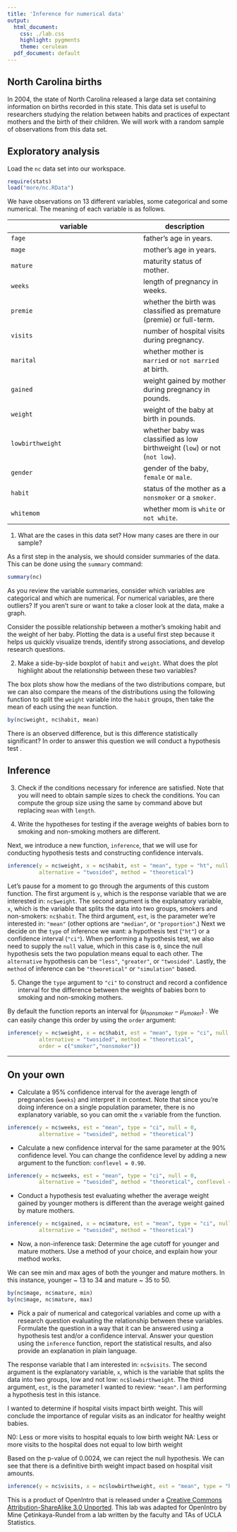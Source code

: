 ```yaml
---
title: 'Inference for numerical data'
output:
  html_document:
    css: ./lab.css
    highlight: pygments
    theme: cerulean
  pdf_document: default
---
```


## North Carolina births

In 2004, the state of North Carolina released a large data set containing 
information on births recorded in this state. This data set is useful to 
researchers studying the relation between habits and practices of expectant 
mothers and the birth of their children. We will work with a random sample of 
observations from this data set.

## Exploratory analysis

Load the `nc` data set into our workspace.

```r
require(stats)
load("more/nc.RData")
```

We have observations on 13 different variables, some categorical and some 
numerical. The meaning of each variable is as follows.

variable         | description
---------------- | -----------
`fage`           | father's age in years.
`mage`           | mother's age in years.
`mature`         | maturity status of mother.
`weeks`          | length of pregnancy in weeks.
`premie`         | whether the birth was classified as premature (premie) or full-term.
`visits`         | number of hospital visits during pregnancy.
`marital`        | whether mother is `married` or `not married` at birth.
`gained`         | weight gained by mother during pregnancy in pounds.
`weight`         | weight of the baby at birth in pounds.
`lowbirthweight` | whether baby was classified as low birthweight (`low`) or not (`not low`).
`gender`         | gender of the baby, `female` or `male`.
`habit`          | status of the mother as a `nonsmoker` or a `smoker`.
`whitemom`       | whether mom is `white` or `not white`.

1.  What are the cases in this data set? How many cases are there in our sample?

As a first step in the analysis, we should consider summaries of the data. This
can be done using the `summary` command:

```r
summary(nc)
```

As you review the variable summaries, consider which variables are categorical 
and which are numerical. For numerical variables, are there outliers? If you 
aren't sure or want to take a closer look at the data, make a graph.

Consider the possible relationship between a mother's smoking habit and the 
weight of her baby. Plotting the data is a useful first step because it helps 
us quickly visualize trends, identify strong associations, and develop research
questions.

2.  Make a side-by-side boxplot of `habit` and `weight`. What does the plot 
highlight about the relationship between these two variables?

The box plots show how the medians of the two distributions compare, but we can
also compare the means of the distributions using the following function to 
split the `weight` variable into the `habit` groups, then take the mean of each
using the `mean` function.

```r

by(nc$weight, nc$habit, mean)
```

There is an observed difference, but is this difference statistically 
significant? In order to answer this question we will conduct a hypothesis test
.

## Inference

3.  Check if the conditions necessary for inference are satisfied. Note that 
you will need to obtain sample sizes to check the conditions. You can compute 
the group size using the same `by` command above but replacing `mean` with 
`length`.

4.  Write the hypotheses for testing if the average weights of babies born to 
smoking and non-smoking mothers are different.

Next, we introduce a new function, `inference`, that we will use for conducting
hypothesis tests and constructing confidence intervals. 

```r
inference(y = nc$weight, x = nc$habit, est = "mean", type = "ht", null = 0, 
          alternative = "twosided", method = "theoretical")
```

Let's pause for a moment to go through the arguments of this custom function. 
The first argument is `y`, which is the response variable that we are 
interested in: `nc$weight`. The second argument is the explanatory variable, 
`x`, which is the variable that splits the data into two groups, smokers and 
non-smokers: `nc$habit`. The third argument, `est`, is the parameter we're 
interested in: `"mean"` (other options are `"median"`, or `"proportion"`.) Next
we decide on the `type` of inference we want: a hypothesis test (`"ht"`) or a 
confidence interval (`"ci"`). When performing a hypothesis test, we also need 
to supply the `null` value, which in this case is `0`, since the null 
hypothesis sets the two population means equal to each other. The `alternative`
hypothesis can be `"less"`, `"greater"`, or `"twosided"`. Lastly, the `method` 
of inference can be `"theoretical"` or `"simulation"` based.

5.  Change the `type` argument to `"ci"` to construct and record a confidence 
interval for the difference between the weights of babies born to smoking and 
non-smoking mothers.

By default the function reports an interval for ($\mu_{nonsmoker} - \mu_{smoker}$)
. We can easily change this order by using the `order` argument:

```r
inference(y = nc$weight, x = nc$habit, est = "mean", type = "ci", null = 0, 
          alternative = "twosided", method = "theoretical", 
          order = c("smoker","nonsmoker"))
```

* * *

## On your own

-   Calculate a 95% confidence interval for the average length of pregnancies 
(`weeks`) and interpret it in context. Note that since you're doing inference 
on a single population parameter, there is no explanatory variable, so you can 
omit the `x` variable from the function.

```r
inference(y = nc$weeks, est = "mean", type = "ci", null = 0, 
          alternative = "twosided", method = "theoretical")
```

-   Calculate a new confidence interval for the same parameter at the 90% 
confidence level. You can change the confidence level by adding a new argument 
to the function: `conflevel = 0.90`.

```r
inference(y = nc$weeks, est = "mean", type = "ci", null = 0, 
          alternative = "twosided", method = "theoretical", conflevel = 0.90)
```

-   Conduct a hypothesis test evaluating whether the average weight gained by 
younger mothers is different than the average weight gained by mature mothers.

```r
inference(y = nc$gained, x = nc$mature, est = "mean", type = "ci", null = 0, 
          alternative = "twosided", method = "theoretical")
```

-   Now, a non-inference task: Determine the age cutoff for younger and mature 
mothers. Use a method of your choice, and explain how your method works.

We can see min and max ages of both the younger and mature mothers. In this instance, younger ~ 13 to 34 and mature ~ 35 to 50.

```r
by(nc$mage, nc$mature, min) 
by(nc$mage, nc$mature, max)
```

-   Pick a pair of numerical and categorical variables and come up with a 
research question evaluating the relationship between these variables. 
Formulate the question in a way that it can be answered using a hypothesis test
and/or a confidence interval. Answer your question using the `inference` 
function, report the statistical results, and also provide an explanation in 
plain language.


The response variable that I am interested in: `nc$visits`. The second argument is the explanatory variable, 
`x`, which is the variable that splits the data into two groups, low and not low: `nc$lowbirthweight`. The third argument, `est`, is the parameter I wanted to review: `"mean"`. I am performing a hypothesis test in this istance. 

I wanted to determine if hospital visits impact birth weight. This will conclude the importance of regular visits as an indicator for healthy weight babies.

N0: Less or more visits to hospital equals to low birth weight
NA: Less or more visits to the hospital does not equal to low birth weight

Based on the p-value of 0.0024, we can reject the null hypothesis. We can see that there is a definitive birth weight impact based on hospital visit amounts.

```r
inference(y = nc$visits, x = nc$lowbirthweight, est = "mean", type = "ht", null = 0, alternative = "twosided", method = "theoretical")
```


<div id="license">
This is a product of OpenIntro that is released under a [Creative Commons 
Attribution-ShareAlike 3.0 Unported](http://creativecommons.org/licenses/by-sa/3.0).
This lab was adapted for OpenIntro by Mine &Ccedil;etinkaya-Rundel from a lab 
written by the faculty and TAs of UCLA Statistics.
</div>
